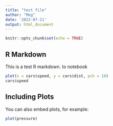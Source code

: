 ```yaml
---
title: "test file"
author: "Meg"
date: '2022-07-21'
output: html_document
---
```


```r
knitr::opts_chunk$set(echo = TRUE)
```

## R Markdown

This is a test R markdown. to notebook

```r
plot(x = cars$speed, y = cars$dist, pch = 16)
cars$speed
```

## Including Plots

You can also embed plots, for example:

```r
plot(pressure)
```


